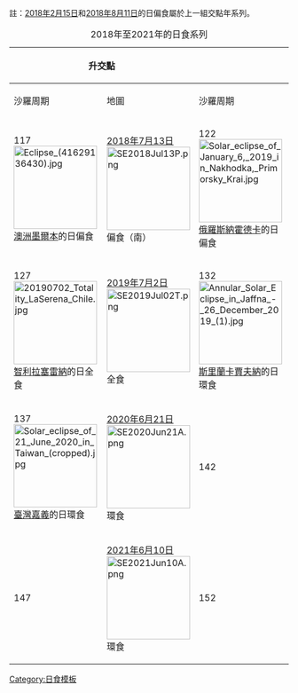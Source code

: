 {{Lunar year eclipse set info}}

註：[[2018年2月15日日食|2018年2月15日]]和[[2018年8月11日日食|2018年8月11日]]的日偏食屬於上一組交點年系列。
{| class="wikitable" style="text-align: center;"
|+ 2018年至2021年的日食系列
!colspan=2|升交點
|rowspan=6|&nbsp;
!colspan=2|降交點
|- align=center
!沙羅周期||地圖
!沙羅周期||地圖
|- align=center
|117<BR>[[File:Eclipse (41629136430).jpg|150px]]<BR>[[澳洲]][[墨爾本]]的日偏食||[[2018年7月13日日食|2018年7月13日]]<BR>[[File:SE2018Jul13P.png|150px]]<BR>偏食（南）
|122<BR>[[File:Solar eclipse of January 6, 2019 in Nakhodka, Primorsky Krai.jpg|150px]]<BR>[[俄羅斯]][[納霍德卡]]的日偏食||[[2019年1月6日日食|2019年1月6日]]<BR>[[File:SE2019Jan06P.png|150px]]<BR>偏食（北）
|- align=center
|127<BR>[[File:20190702 Totality LaSerena Chile.jpg|150px]]<BR>[[智利]][[拉塞雷納]]的日全食||[[2019年7月2日日食|2019年7月2日]]<BR>[[File:SE2019Jul02T.png|150px]]<BR>全食
|132<BR>[[File:Annular Solar Eclipse in Jaffna - 26 December 2019 (1).jpg|150px]]<BR>[[斯里蘭卡]][[賈夫納]]的日環食||[[2019年12月26日日食|2019年12月26日]]<BR>[[File:SE2019Dec26A.png|150px]]<BR>環食
|- align=center
|137<BR>[[File:Solar eclipse of 21 June 2020 in Taiwan (cropped).jpg|150px]]<BR>[[中華民國|臺灣]][[嘉義市|嘉義]]的日環食||[[2020年6月21日日食|2020年6月21日]]<BR>[[File:SE2020Jun21A.png|150px]]<BR>環食
|142||[[2020年12月14日日食|2020年12月14日]]<BR>[[File:SE2020Dec14T.png|150px]]<BR>全食
|- align=center
|147||[[2021年6月10日日食|2021年6月10日]]<BR>[[File:SE2021Jun10A.png|150px]]<BR>環食
|152||[[2021年12月4日日食|2021年12月4日]]<BR>[[File:SE2021Dec04T.png|150px]]<BR>全食
|}<noinclude>
[[Category:日食模板]]
</noinclude>